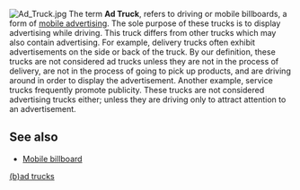 {{Wikify|April 2007}}
[[Image:Ad Truck.jpg|thumb]]
The term '''Ad Truck''', refers to driving or mobile billboards, a form of [[mobile advertising]]. The sole purpose of these trucks is to display advertising while driving. This truck differs from other trucks which may also contain advertising. For example, delivery trucks often exhibit advertisements on the side or back of the truck. By our definition, these trucks are not considered ad trucks unless they are not in the process of delivery, are not in the process of going to pick up products, and are driving around in order to display the advertisement. Another example, service trucks frequently promote publicity. These trucks are not considered advertising trucks either; unless they are driving only to attract attention to an advertisement.

==See also==
*[[Mobile billboard]]

[http://www.uberculture.org/badtrucks (b)ad trucks]
{{Uncategorized|April 2007}}